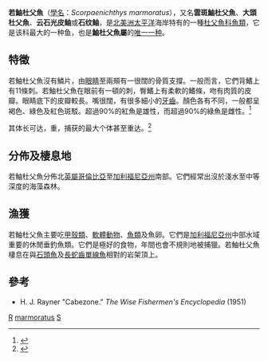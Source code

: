 {{Speciesbox
| taxon = Scorpaenichthys marmoratus
| binomial_authority = Ayres, 1854
| image = Scorpaenichthys marmoratus.jpg
| status = NE
| status_system = IUCN3.1
| parent_authority = Girard, 1854
| synonyms = *''Hemitripteras marmoratus''<br /><small>Ayres, 1854</small>
*''Hemitripterus marmoratus''<br /><small>Ayres, 1854</small>
*''Scorpaenichthys marmoratus''<br /><small>Girard, 1854</small>
}}
'''若鮋杜父魚'''（[[學名|學名]]：''Scorpaenichthys marmoratus''），又名'''雲斑鮋杜父魚'''、'''大頭杜父魚'''、'''云石光皮鲉'''或'''石纹鲉'''，是[[北美洲|北美洲]][[太平洋|太平洋]]海岸特有的一種[[杜父魚科|杜父魚科]][[魚類|魚類]]，它是该科最大的一种鱼，也是'''鮋杜父魚屬'''的[[单型|唯一一种]]。

==特徵==
若鮋杜父魚沒有鱗片，由[[眼睛|眼睛]]至兩頰有一很闊的骨質支撐。一般而言，它們背鰭上有11條刺。若鮋杜父魚在眼前有一頓的刺，臀鰭上有柔軟的鰭條，吻有肉質的皮瓣。眼睛底下的皮瓣較長。嘴很闊，有很多細小的[[牙齒|牙齒]]。顏色各有不同，一般都呈褐色、綠色及紅色斑駁。超過90%的紅魚是雄性，而超過90%的綠魚是雌性。<ref>{{Cite book en|title=Probably More Than You Want To Know About The Fishes Of The Pacific Coast|author=Milton Love|year=1991|pages=222|publisher=Really Big Pr|id=978至0962872549}}</ref>

其体长可达{{convert|99|cm|abbr=on}}，重{{convert|14|kg|lb|abbr=on}}，捕获的最大个体甚至重达{{convert|25|lb|kg|abbr=on}}。<ref>{{cite web |url= https://www.wildlife.ca.gov/Fishing/Ocean/Fish-ID/Sportfish/Other-Fishes |title= California Marine Sportfish Identification: Other Fishes |date= October 17, 2013 |accessdate= March 21, 2018 |work= [[California_Department_of_Fish_and_Wildlife|California Department of Fish and Wildlife]] |archive-date= 2021-01-18 |archive-url= https://web.archive.org/web/20210118015001/https://wildlife.ca.gov/Fishing/Ocean/Fish-ID/Sportfish/Other-Fishes |dead-url= no }}</ref>

==分佈及棲息地==
若鮋杜父魚分佈北[[英屬哥倫比亞|英屬哥倫比亞]]至[[加利福尼亞州|加利福尼亞州]]南部。它們經常出沒於淺水至中等深度的海藻森林。

==漁獲==
若鮋杜父魚主要吃[[甲殼類|甲殼類]]、[[軟體動物|軟體動物]]、[[魚類|魚類]]及魚卵。它們是[[加利福尼亞州|加利福尼亞州]]中部水域重要的休閒垂釣魚類。它們是極好的食物，年間也會不規則地被捕獵。若鮋杜父魚棲息在與[[石頭魚|石頭魚]]及[[長蛇齒單線魚|長蛇齒單線魚]]相對的岩架頂上。

==參考==
{{Reflist}}
*H. J. Rayner "Cabezone." ''The Wise Fishermen's Encyclopedia'' (1951)
{{Taxonbar}}
[[Category:食用鱼|R]]
[[Category:鮋杜父魚屬|marmoratus]]
[[Category:1854年描述的魚類|S]]